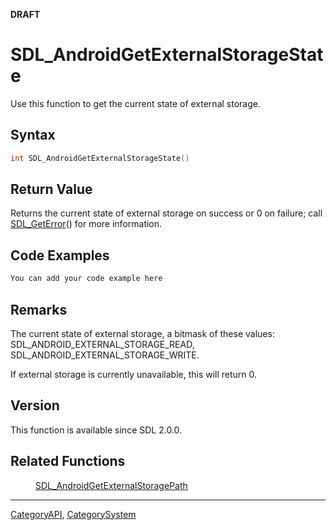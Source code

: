 <span color="red">'''DRAFT'''</span>

<!-- #*^*^*^*^*See http://wiki.libsdl.org/moin.cgi/SGFunctions for details on editing this page*^*^*^*^* -->


= SDL_AndroidGetExternalStorageState =
Use this function to get the current state of external storage.




== Syntax ==
<syntaxhighlight lang='c++'>
int SDL_AndroidGetExternalStorageState()
</syntaxhighlight>


== Return Value ==
Returns the current state of external storage on success or 0 on failure; call [[SDL_GetError]]() for more information.

== Code Examples ==
<syntaxhighlight lang='c++'>
You can add your code example here
</syntaxhighlight>

<!-- #Leave this section as-is unless you have a code example to put in.  In that case, replace You can add your code example here with your code example following the Style Guide instructions.  Leave the rest of the markup alone and delete this comment. -->


== Remarks ==
The current state of external storage, a bitmask of these values: SDL_ANDROID_EXTERNAL_STORAGE_READ, SDL_ANDROID_EXTERNAL_STORAGE_WRITE.

If external storage is currently unavailable, this will return 0.

== Version ==
This function is available since SDL 2.0.0.

== Related Functions ==
:[[SDL_AndroidGetExternalStoragePath]]

----
[[CategoryAPI]], [[CategorySystem]]
<!-- #See the Style Guide for instructions on editing the footer. -->
